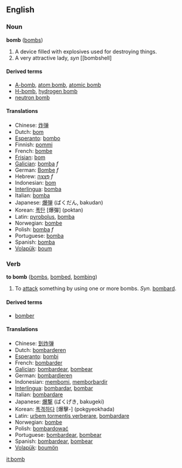 ==English==
===Noun===
'''bomb''' ([[bombs]])

#A device filled with explosives used for destroying things.
#A very attractive lady, ''syn'' [[bombshell]

====Derived terms====
*[[A-bomb]], [[atom bomb]], [[atomic bomb]]
*[[H-bomb]], [[hydrogen bomb]]
*[[neutron bomb]]

====Translations====
*Chinese: [[炸弹]]
*Dutch: [[bom]]
*[[Esperanto]]: [[bombo]]
*Finnish: [[pommi]]
*French: [[bombe]]
*[[Frisian]]: [[bom]]
*[[Galician]]: [[bomba]] ''f''
*German: [[Bombe]] ''f''
*Hebrew: [[פצצה|פְּצָצָה]] ''f''
*Indonesian: [[bom]]
*[[Interlingua]]: [[bomba]]
*Italian: [[bomba]]
*Japanese: [[爆弾]] (ばくだん, bakudan)
*Korean: [[폭탄]] [爆彈] (poktan)
*Latin: [[pyrobolus]], [[bomba]]
*Norwegian: [[bombe]]
*Polish: [[bomba]] ''f''
*Portuguese: [[bomba]]
*Spanish: [[bomba]]
*[[Volapük]]: [[boum]]

=== Verb ===
'''to bomb''' ([[bombs]], [[bombed]], [[bombing]])

#To [[attack]] something by using one or more bombs. ''Syn.'' [[bombard]].

====Derived terms====
*[[bomber]]

====Translations====
*Chinese: [[到炸弹]]
*Dutch: [[bombarderen]]
*[[Esperanto]]: [[bombi]]
*French: [[bombarder]]
*[[Galician]]: [[bombardear]], [[bombear]]
*German: [[bombardieren]]
*Indonesian: [[bom|membomi]], [[borbardir|memborbardir]]
*[[Interlingua]]: [[bombardar]], [[bombar]]
*Italian: [[bombardare]]
*Japanese: [[爆撃]] (ばくげき, bakugeki)
*Korean: [[폭격하다]] [爆擊-] (pokgyeokhada)
*Latin: [[urbem tormentis verberare]], [[bombardare]]
*Norwegian: [[bombe]]
*Polish: [[bombardować]]
*Portuguese: [[bombardear]], [[bombear]]
*Spanish: [[bombardear]], [[bombear]]
*[[Volapük]]: [[boumön]]

[[it:bomb]]